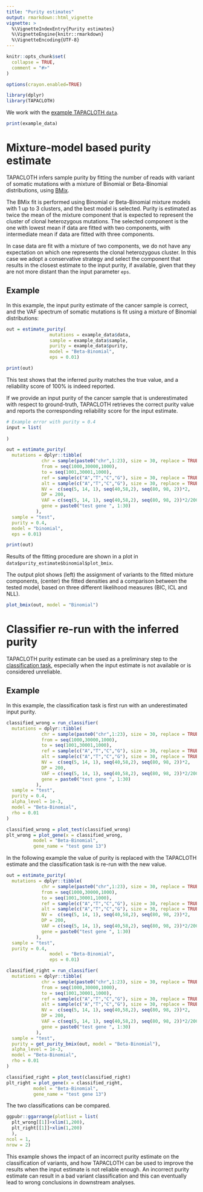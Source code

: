 ```yaml
---
title: "Purity estimates"
output: rmarkdown::html_vignette
vignette: >
  %\VignetteIndexEntry{Purity estimates}
  %\VignetteEngine{knitr::rmarkdown}
  %\VignetteEncoding{UTF-8}
---
```


```r
knitr::opts_chunk$set(
  collapse = TRUE,
  comment = "#>"
)

options(crayon.enabled=TRUE)
```

```r
library(dplyr)
library(TAPACLOTH)
```


We work with the [example TAPACLOTH `data`](TAPACLOTH.html).

```r
print(example_data)
```


# Mixture-model based purity estimate

TAPACLOTH infers sample purity by fitting the number of reads with variant of somatic mutations
with a mixture of Binomial or Beta-Binomial distributions, using 
[BMix](https://caravagnalab.github.io/BMix). 

The BMix fit is performed using Binomial or Beta-Binomial mixture models with 1 up to 3
clusters, and the best model is selected. Purity is estimated as twice the 
mean of the mixture component that is expected to represent the cluster
of clonal heterozygous mutations. The selected component is the one with lowest
mean if data are fitted with two components, with intermediate mean if data are
fitted with three components. 

In case data are fit with a mixture of two components,
we do not have any expectation on which one represents the clonal heterozygous cluster.
In this case we adopt a conservative strategy and select the component that results 
in the closest estimate to the input purity, if available, given that they are not
more distant than the input parameter `eps`.

## Example

In this example, the input purity estimate of the cancer sample is correct, and 
the VAF spectrum of somatic mutations is fit using a mixture of Binomial distributions:

```r
out = estimate_purity(
                mutations = example_data$data,
                sample = example_data$sample,
                purity = example_data$purity,
                model = "Beta-Binomial",
                eps = 0.01)

print(out)
```

This test shows that the inferred purity matches the true value, and a reliability
score of 100% is indeed reported.

If we provide an input purity of the cancer sample that is underestimated
with respect to ground-truth, TAPACLOTH retrieves the correct purity value
and reports the corresponding reliability score for the input estimate.

```r
# Example error with purity = 0.4
input = list(
           
)

out = estimate_purity(
  mutations = dplyr::tibble(
             chr = sample(paste0("chr",1:23), size = 30, replace = TRUE),
             from = seq(1000,30000,1000),
             to = seq(1001,30001,1000),
             ref = sample(c("A","T","C","G"), size = 30, replace = TRUE),
             alt = sample(c("A","T","C","G"), size = 30, replace = TRUE),
             NV =  c(seq(5, 14, 1), seq(40,58,2), seq(80, 98, 2))*2,
             DP = 200,
             VAF = c(seq(5, 14, 1), seq(40,58,2), seq(80, 98, 2))*2/200,
             gene = paste0("test gene ", 1:30)
           ),
  sample = "test",
  purity = 0.4,
  model = "binomial",
  eps = 0.01)

print(out)
```
Results of the fitting procedure are shown in a plot in `data$purity_estimate$binomial$plot_bmix`.

The output plot shows (left) the assignment of variants to the fitted mixture components, 
(center) the fitted densities and a comparison between the tested model, based on three
different likelihood measures (BIC, ICL and NLL).

```r
plot_bmix(out, model = "Binomial")
```

# Classifier re-run with the inferred purity

TAPACLOTH purity estimate can be used as a preliminary step to the [classification task](classify-and-plot.html), especially when the input estimate is not available or is considered unreliable.

## Example

In this example, the classification task is first run with an underestimated 
input purity. 

```r
classified_wrong = run_classifier(
  mutations = dplyr::tibble(
             chr = sample(paste0("chr",1:23), size = 30, replace = TRUE),
             from = seq(1000,30000,1000),
             to = seq(1001,30001,1000),
             ref = sample(c("A","T","C","G"), size = 30, replace = TRUE),
             alt = sample(c("A","T","C","G"), size = 30, replace = TRUE),
             NV =  c(seq(5, 14, 1), seq(40,58,2), seq(80, 98, 2))*2,
             DP = 200,
             VAF = c(seq(5, 14, 1), seq(40,58,2), seq(80, 98, 2))*2/200,
             gene = paste0("test gene ", 1:30)
           ),
  sample = "test",
  purity = 0.4,
  alpha_level = 1e-3,
  model = "Beta-Binomial",
  rho = 0.01
)

classified_wrong = plot_test(classified_wrong)
plt_wrong = plot_gene(x = classified_wrong,
          model = "Beta-Binomial",
          gene_name = "test gene 13")
```

In the following example the value of purity is replaced with the TAPACLOTH estimate 
and the classification task is re-run with the new value.

```r
out = estimate_purity(
  mutations = dplyr::tibble(
             chr = sample(paste0("chr",1:23), size = 30, replace = TRUE),
             from = seq(1000,30000,1000),
             to = seq(1001,30001,1000),
             ref = sample(c("A","T","C","G"), size = 30, replace = TRUE),
             alt = sample(c("A","T","C","G"), size = 30, replace = TRUE),
             NV =  c(seq(5, 14, 1), seq(40,58,2), seq(80, 98, 2))*2,
             DP = 200,
             VAF = c(seq(5, 14, 1), seq(40,58,2), seq(80, 98, 2))*2/200,
             gene = paste0("test gene ", 1:30)
           ),
  sample = "test",
  purity = 0.4,
                model = "Beta-Binomial",
                eps = 0.01)

classified_right = run_classifier(
  mutations = dplyr::tibble(
             chr = sample(paste0("chr",1:23), size = 30, replace = TRUE),
             from = seq(1000,30000,1000),
             to = seq(1001,30001,1000),
             ref = sample(c("A","T","C","G"), size = 30, replace = TRUE),
             alt = sample(c("A","T","C","G"), size = 30, replace = TRUE),
             NV =  c(seq(5, 14, 1), seq(40,58,2), seq(80, 98, 2))*2,
             DP = 200,
             VAF = c(seq(5, 14, 1), seq(40,58,2), seq(80, 98, 2))*2/200,
             gene = paste0("test gene ", 1:30)
           ),
  sample = "test",
  purity = get_purity_bmix(out, model = "Beta-Binomial"),
  alpha_level = 1e-3,
  model = "Beta-Binomial",
  rho = 0.01
)

classified_right = plot_test(classified_right)
plt_right = plot_gene(x = classified_right,
          model = "Beta-Binomial",
          gene_name = "test gene 13")
```

The two classifications can be compared.

```r
ggpubr::ggarrange(plotlist = list(
  plt_wrong[[1]]+xlim(1,200),
  plt_right[[1]]+xlim(1,200)
  ),
ncol = 1,
nrow = 2)
```
This example shows the impact of an incorrect purity estimate on the classification
of variants, and how TAPACLOTH can be used to improve the results when the input
estimate is not reliable enough. An incorrect purity estimate can result in a bad
variant classification and this can eventually lead to wrong conclusions in downstream analyses.
